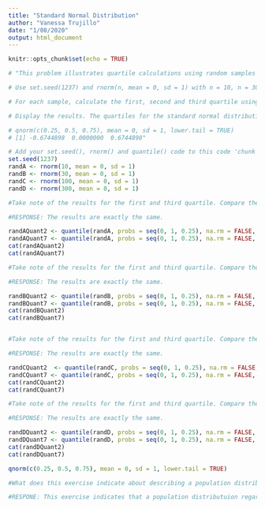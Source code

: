 ```yaml
---
title: "Standard Normal Distribution"
author: "Vanessa Trujillo"
date: "1/08/2020"
output: html_document
---
```


```r
knitr::opts_chunk$set(echo = TRUE)

# "This problem illustrates quartile calculations using random samples of different sizes from the standard normal distribution.

# Use set.seed(1237) and rnorm(n, mean = 0, sd = 1) with n = 10, n = 30, n = 100 and n = 300 to draw four different random samples from the standard normal distribution. Reset set.seed(1237) prior to drawing each of the four samples.

# For each sample, calculate the first, second and third quartile using quantile(). Use “type = 2” (method used in Business Statistics) and “type = 7” (R default) and generate quartiles for each.

# Display the results. The quartiles for the standard normal distribution are -0.6745, 0.0 and +0.6745 as shown using qnorm(c(0.25, 0.5, 0.75), mean = 0, sd = 1, lower.tail = TRUE). Note below.

# qnorm(c(0.25, 0.5, 0.75), mean = 0, sd = 1, lower.tail = TRUE)
# [1] -0.6744898  0.0000000  0.6744898"

# Add your set.seed(), rnorm() and quantile() code to this code 'chunk':
set.seed(1237) 
randA <- rnorm(10, mean = 0, sd = 1) 
randB <- rnorm(30, mean = 0, sd = 1) 
randC <- rnorm(100, mean = 0, sd = 1) 
randD <- rnorm(300, mean = 0, sd = 1) 

#Take note of the results for the first and third quartile. Compare the computed results between the two methods (type = 2 and type = 7).

#RESPONSE: The results are exactly the same.

randAQuant2 <- quantile(randA, probs = seq(0, 1, 0.25), na.rm = FALSE, names = TRUE, type = 2)
randAQuant7 <- quantile(randA, probs = seq(0, 1, 0.25), na.rm = FALSE, names = TRUE, type = 7)
cat(randAQuant2)
cat(randAQuant7)

#Take note of the results for the first and third quartile. Compare the computed results between the two methods (type = 2 and type = 7).  

#RESPONSE: The results are exactly the same.

randBQuant2 <- quantile(randB, probs = seq(0, 1, 0.25), na.rm = FALSE, names = TRUE, type = 2)
randBQuant7 <- quantile(randB, probs = seq(0, 1, 0.25), na.rm = FALSE, names = TRUE, type = 7)
cat(randBQuant2)
cat(randBQuant7)


#Take note of the results for the first and third quartile. Compare the computed results between the two methods (type = 2 and type = 7).

#RESPONSE: The results are exactly the same.

randCQuant2  <- quantile(randC, probs = seq(0, 1, 0.25), na.rm = FALSE, names = TRUE, type = 2)
randCQuant7 <- quantile(randC, probs = seq(0, 1, 0.25), na.rm = FALSE, names = TRUE, type = 7)
cat(randCQuant2)
cat(randCQuant7)

#Take note of the results for the first and third quartile. Compare the computed results between the two methods (type = 2 and type = 7).

#RESPONSE: The results are exactly the same.

randDQuant2 <- quantile(randD, probs = seq(0, 1, 0.25), na.rm = FALSE, names = TRUE, type = 2)
randDQuant7 <- quantile(randD, probs = seq(0, 1, 0.25), na.rm = FALSE, names = TRUE, type = 7)
cat(randDQuant2)
cat(randDQuant7)

qnorm(c(0.25, 0.5, 0.75), mean = 0, sd = 1, lower.tail = TRUE)
```

```r
#What does this exercise indicate about describing a population distribution with samples?

#RESPONE: This exercise indicates that a population distributuion regardless of the sample size will yield the same results since the population distribution is constructed of large sample size. 
```